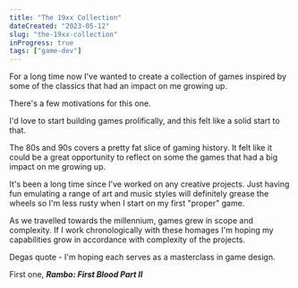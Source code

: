 ```yaml
---
title: "The 19xx Collection"
dateCreated: "2023-05-12"
slug: "the-19xx-collection"
inProgress: true
tags: ["game-dev"]
---
```


For a long time now I've wanted to create a collection of games inspired by some of the classics that had an impact on me growing up.

There's a few motivations for this one.

I'd love to start building games prolifically, and this felt like a solid start to that.

The 80s and 90s covers a pretty fat slice of gaming history. It felt like it could be a great opportunity to reflect on some the games that had a big impact on me growing up.

It's been a long time since I've worked on any creative projects. Just having fun emulating a range of art and music styles will definitely grease the wheels so I'm less rusty when I start on my first "proper" game.

As we travelled towards the millennium, games grew in scope and complexity. If I work chronologically with these homages I'm hoping my capabilities grow in accordance with complexity of the projects.

Degas quote - I'm hoping each serves as a masterclass in game design.

First one, _**Rambo: First Blood Part II**_
